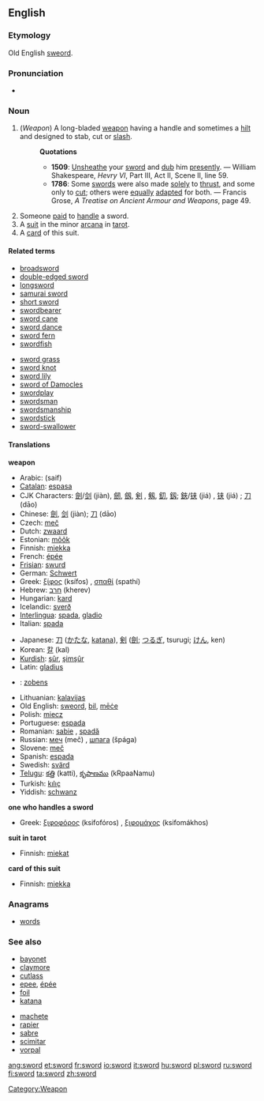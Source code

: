 {{wikipedia}}
==English==

===Etymology===
Old English [[sweord]].

===Pronunciation===
*{{IPA|/sɔ:d/}}

===Noun===
{{en-noun-reg}}

# (''Weapon'') [[Category:Weapon]] A long-bladed [[weapon]] having a handle and sometimes a [[hilt]] and designed to stab, cut or [[slash]]. <!-- This is encyclopedic: It was sheathed in a [[scabbard]]. It was originally a [[melée]] weapon that was used in serious combat, but now is mostly used in sports and for ceremonies, and is viewed as one of the most noble weapons.-->
#:'''Quotations'''
#:*'''1509''': [[Unsheathe]] your [[sword]] and [[dub]] him [[presently]]. &mdash; William Shakespeare, ''Hevry VI'', Part III, Act II, Scene II, line 59.
#:*'''1786''': Some [[sword]]s were also made [[solely]] to [[thrust]], and some only to [[cut]]; others were [[equally]] [[adapt]]ed for both. &mdash; Francis Grose, ''A Treatise on Ancient Armour and Weapons'', page 49.
# Someone [[paid]] to [[handle]] a sword.
# A [[suit]] in the minor [[arcana]] in [[tarot]].
# A [[card]] of this suit.

====Related terms====
{{top}}
*[[broadsword]]
*[[double-edged sword]]
*[[longsword]]
*[[samurai sword]]
*[[short sword]]
*[[swordbearer]]
*[[sword cane]]
*[[sword dance]]
*[[sword fern]]
*[[swordfish]]
{{mid}}
*[[sword grass]]
*[[sword knot]]
*[[sword lily]]
*[[sword of Damocles]]
*[[swordplay]]
*[[swordsman]]
*[[swordsmanship]]
*[[swordstick]]
*[[sword-swallower]]
<!-- vorpal sword -->
{{bottom}}

====Translations====
'''weapon'''
{{top}}
*Arabic: {{ARchar|[[سيف]]}} (saif)
*[[Catalan]]: [[espasa]] {{f}}
*CJK Characters: [[劍]]/[[剑]] (jiàn), [[劒]], [[劔]], [[剣]]<!--ja simp-->, [[剱]], [[釖]], [[釼]]; [[鋏]]/[[铗]] (jiá)<!--zh trad/ja-->, [[铗]] (jiá)<!--zh simp-->; [[刀]] (dāo)
*Chinese: [[劍]], [[剑]] (jiàn); [[刀]] (dāo)
*Czech: [[meč]] {{m}}
*Dutch: [[zwaard]] {{n}}
*Estonian: [[mõõk]]
*Finnish: [[miekka]]
*French: [[épée]] {{f}}
*[[Frisian]]: [[swurd]] {{n}}
*German: [[Schwert]] {{n}}
*Greek: [[ξίφος]] (ksífos) {{n}}, [[σπαθί]] (spathí) {{n}}
*Hebrew: [[חרב]] (kherev) {{m}}
*Hungarian: [[kard#Hungarian|kard]]
*Icelandic: [[sverð]] {{m}}
*[[Interlingua]]: [[spada]], [[gladio]]
*Italian: [[spada]] {{f}}
{{mid}}
*Japanese: [[刀]] ([[かたな]], [[katana]]), [[剣]] ([[劍]]; [[つるぎ]], tsurugi; [[けん]], ken)
*Korean: [[칼]] (kal)
*[[Kurdish]]: [[şûr]], [[şimşûr]]
*Latin: [[gladius]] {{m}}
*{{lv}}: [[zobens]] {{m}}
*Lithuanian: [[kalavijas]] {{m}}
*Old English: [[sweord]], [[bil]], [[mece|mēċe]]
*Polish: [[miecz]] {{m}}
*Portuguese: [[espada]] {{f}}
*Romanian: [[sabie]] {{f}}, [[spadă]] {{f}}
*Russian: [[меч]] (meč) {{m}}, [[шпага]] (špága) {{f}}
*Slovene: [[meč]] {{m}}
*Spanish: [[espada]] {{f}}
*Swedish: [[svärd]] {{c}}
*[[Telugu]]: [[కత్తి]] (katti), [[కృపాణము]] (kRpaaNamu) 
*Turkish: [[kılıç]]
*Yiddish: [[schwanz]]
{{bottom}}

'''one who handles a sword'''
{{top}}
*Greek: [[ξιφοφόρος]] (ksifofóros) {{m}}, [[ξιφομάχος]] (ksifomákhos) {{m}}
{{mid}}
{{bottom}}

'''suit in tarot'''
{{top}}
*Finnish: [[miekat]] {{p}}
{{mid}}
{{bottom}}

'''card of this suit'''
{{top}}
*Finnish: [[miekka]]
{{mid}}
{{bottom}}

===Anagrams===
*[[words]]

===See also===
{{top}}
*[[bayonet]]
*[[claymore]]
*[[cutlass]]
*[[epee]], [[épée]]
*[[foil]]
*[[katana]]
{{mid}}
*[[machete]]
*[[rapier]]
*[[sabre]]
*[[scimitar]]
*[[vorpal]]
{{bottom}}

[[ang:sword]]
[[et:sword]]
[[fr:sword]]
[[io:sword]]
[[it:sword]]
[[hu:sword]]
[[pl:sword]]
[[ru:sword]]
[[fi:sword]]
[[ta:sword]]
[[zh:sword]]
